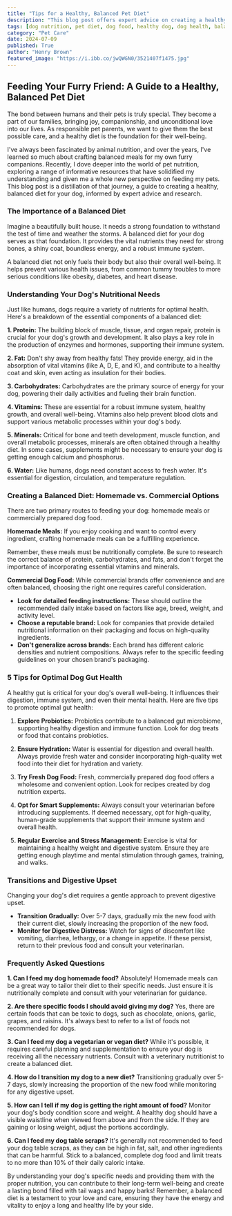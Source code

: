 ```yaml
---
title: "Tips for a Healthy, Balanced Pet Diet"
description: "This blog post offers expert advice on creating a healthy, balanced diet for your dog, covering essential nutrients, homemade vs. commercial food options, tips for gut health, and FAQs about dog nutrition. Learn how to provide your furry friend with the best possible care through proper feeding."
tags: [dog nutrition, pet diet, dog food, healthy dog, dog health, balanced diet, dog care, pet care, veterinary nutrition, dog food guide]
category: "Pet Care"
date: 2024-07-09
published: True
author: "Henry Brown"
featured_image: "https://i.ibb.co/jwQWGN0/3521407f1475.jpg"
---
```


## Feeding Your Furry Friend: A Guide to a Healthy, Balanced Pet Diet

The bond between humans and their pets is truly special. They become a part of our families, bringing joy, companionship, and unconditional love into our lives. As responsible pet parents, we want to give them the best possible care, and a healthy diet is the foundation for their well-being. 

I've always been fascinated by animal nutrition, and over the years, I've learned so much about crafting balanced meals for my own furry companions. Recently, I dove deeper into the world of pet nutrition, exploring a range of informative resources that have solidified my understanding and given me a whole new perspective on feeding my pets. This blog post is a distillation of that journey, a guide to creating a healthy, balanced diet for your dog, informed by expert advice and research.

### The Importance of a Balanced Diet

Imagine a beautifully built house. It needs a strong foundation to withstand the test of time and weather the storms.  A balanced diet for your dog serves as that foundation. It provides the vital nutrients they need for strong bones, a shiny coat, boundless energy, and a robust immune system. 

A balanced diet not only fuels their body but also their overall well-being. It helps prevent various health issues, from common tummy troubles to more serious conditions like obesity, diabetes, and heart disease. 

### Understanding Your Dog's Nutritional Needs

Just like humans, dogs require a variety of nutrients for optimal health.  Here's a breakdown of the essential components of a balanced diet:

**1. Protein:** The building block of muscle, tissue, and organ repair, protein is crucial for your dog's growth and development.  It also plays a key role in the production of enzymes and hormones, supporting their immune system. 

**2. Fat:**  Don't shy away from healthy fats!  They provide energy, aid in the absorption of vital vitamins (like A, D, E, and K), and contribute to a healthy coat and skin, even acting as insulation for their bodies.

**3. Carbohydrates:** Carbohydrates are the primary source of energy for your dog, powering their daily activities and fueling their brain function.

**4. Vitamins:** These are essential for a robust immune system, healthy growth, and overall well-being.  Vitamins also help prevent blood clots and support various metabolic processes within your dog's body.

**5. Minerals:**  Critical for bone and teeth development, muscle function, and overall metabolic processes, minerals are often obtained through a healthy diet.  In some cases, supplements might be necessary to ensure your dog is getting enough calcium and phosphorus.

**6. Water:** Like humans, dogs need constant access to fresh water.  It's essential for digestion, circulation, and temperature regulation. 

### Creating a Balanced Diet: Homemade vs. Commercial Options

There are two primary routes to feeding your dog: homemade meals or commercially prepared dog food. 

**Homemade Meals:**  If you enjoy cooking and want to control every ingredient, crafting homemade meals can be a fulfilling experience. 

Remember, these meals must be nutritionally complete.  Be sure to research the correct balance of protein, carbohydrates, and fats, and don't forget the importance of incorporating essential vitamins and minerals.

**Commercial Dog Food:**  While commercial brands offer convenience and are often balanced, choosing the right one requires careful consideration.

* **Look for detailed feeding instructions:**  These should outline the recommended daily intake based on factors like age, breed, weight, and activity level.
* **Choose a reputable brand:** Look for companies that provide detailed nutritional information on their packaging and focus on high-quality ingredients.
* **Don't generalize across brands:**  Each brand has different caloric densities and nutrient compositions.  Always refer to the specific feeding guidelines on your chosen brand's packaging.

### 5 Tips for Optimal Dog Gut Health

A healthy gut is critical for your dog's overall well-being.  It influences their digestion, immune system, and even their mental health. Here are five tips to promote optimal gut health:

1. **Explore Probiotics:** Probiotics contribute to a balanced gut microbiome, supporting healthy digestion and immune function.  Look for dog treats or food that contains probiotics.  

2. **Ensure Hydration:**  Water is essential for digestion and overall health.  Always provide fresh water and consider incorporating high-quality wet food into their diet for hydration and variety.

3. **Try Fresh Dog Food:**  Fresh, commercially prepared dog food offers a wholesome and convenient option.  Look for recipes created by dog nutrition experts.

4. **Opt for Smart Supplements:**  Always consult your veterinarian before introducing supplements.  If deemed necessary, opt for high-quality, human-grade supplements that support their immune system and overall health.

5. **Regular Exercise and Stress Management:**  Exercise is vital for maintaining a healthy weight and digestive system.  Ensure they are getting enough playtime and mental stimulation through games, training, and walks.

### Transitions and Digestive Upset

Changing your dog's diet requires a gentle approach to prevent digestive upset. 

* **Transition Gradually:**  Over 5-7 days, gradually mix the new food with their current diet, slowly increasing the proportion of the new food.
* **Monitor for Digestive Distress:** Watch for signs of discomfort like vomiting, diarrhea, lethargy, or a change in appetite.  If these persist, return to their previous food and consult your veterinarian.

### Frequently Asked Questions

**1. Can I feed my dog homemade food?**
Absolutely!  Homemade meals can be a great way to tailor their diet to their specific needs.  Just ensure it is nutritionally complete and consult with your veterinarian for guidance.

**2. Are there specific foods I should avoid giving my dog?**
Yes, there are certain foods that can be toxic to dogs, such as chocolate, onions, garlic, grapes, and raisins.  It's always best to refer to a list of foods not recommended for dogs.

**3. Can I feed my dog a vegetarian or vegan diet?**
While it's possible, it requires careful planning and supplementation to ensure your dog is receiving all the necessary nutrients.  Consult with a veterinary nutritionist to create a balanced diet.

**4. How do I transition my dog to a new diet?**
Transitioning gradually over 5-7 days, slowly increasing the proportion of the new food while monitoring for any digestive upset.

**5. How can I tell if my dog is getting the right amount of food?**
Monitor your dog's body condition score and weight. A healthy dog should have a visible waistline when viewed from above and from the side.  If they are gaining or losing weight, adjust the portions accordingly.

**6. Can I feed my dog table scraps?**
It's generally not recommended to feed your dog table scraps, as they can be high in fat, salt, and other ingredients that can be harmful. Stick to a balanced, complete dog food and limit treats to no more than 10% of their daily caloric intake.

By understanding your dog's specific needs and providing them with the proper nutrition, you can contribute to their long-term well-being and create a lasting bond filled with tail wags and happy barks!  Remember,  a balanced diet is a testament to your love and care, ensuring they have the energy and vitality to enjoy a long and healthy life by your side.
